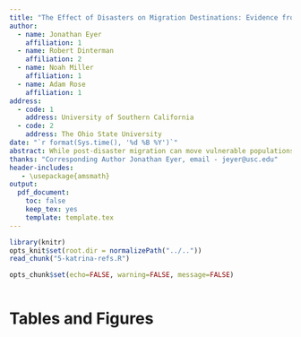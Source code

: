 ```yaml
---
title: "The Effect of Disasters on Migration Destinations: Evidence from Hurricane Katrina"
author: 
  - name: Jonathan Eyer
    affiliation: 1
  - name: Robert Dinterman
    affiliation: 2
  - name: Noah Miller
    affiliation: 1
  - name: Adam Rose
    affiliation: 1
address:
  - code: 1
    address: University of Southern California
  - code: 2
    address: The Ohio State University
date: "`r format(Sys.time(), '%d %B %Y')`"
abstract: While post-disaster migration can move vulnerable populations from dangerous regions to relatively safe ones, little is known about the processes by which migrants select new homes. We utilize an econometric model of migrant flows to examine the characteristics of the destinations that attracted migrants leaving the New Orleans area following Hurricane Katrina in 2005 relative to migration behaviors in other years. We find an increase flow of migrants to large, nearby counties with a mixed effect of economic variables on migration. We find that counties that had experienced fewer disasters received a greater proportion of total migrants in 2005, but there was an overall increase in migration flow to disaster-exposed regions as well.  
thanks: "Corresponding Author Jonathan Eyer, email - jeyer@usc.edu"
header-includes:
   - \usepackage{amsmath}
output: 
  pdf_document: 
    toc: false
    keep_tex: yes
    template: template.tex
---
```


```r
library(knitr)
opts_knit$set(root.dir = normalizePath("../.."))
read_chunk("5-katrina-refs.R")
```

```r
opts_chunk$set(echo=FALSE, warning=FALSE, message=FALSE)
```

```r
```

# Tables and Figures

```r
```

\clearpage

```r
```

\clearpage

```r
```

\clearpage

```r
```

\clearpage
\scriptsize
```r
```

\clearpage
\scriptsize
```r
```


